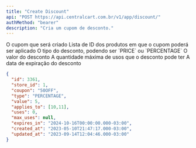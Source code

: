 ```yaml
---
title: "Create Discount"
api: "POST https://api.centralcart.com.br/v1/app/discount/"
authMethod: "bearer"
description: "Cria um cupom de desconto."
---
```


<ParamField body="coupon" type="string" required>
  O cupom que será criado
</ParamField>

<ParamField body="applies_to" type="number[]" required>
  Lista de ID dos produtos em que o cupom poderá ser aplicado
</ParamField>

<ParamField body="type" type="string" required>
  O tipo do desconto, podendo ser `PRICE` ou `PERCENTAGE`
</ParamField>

<ParamField body="value" type="number" required>
  O valor do desconto
</ParamField>

<ParamField body="max_uses" type="number">
  A quantidade máxima de usos que o desconto pode ter
</ParamField>

<ParamField body="expires_in" type="date">
  A data de expiração do desconto
</ParamField>

<ResponseExample>

```json Response
{
  "id": 3361,
  "store_id": 1,
  "coupon": "50OFF",
  "type": "PERCENTAGE",
  "value": 5,
  "applies_to": [10,11],
  "uses": 0,
  "max_uses": null,
  "expires_in": "2024-10-16T00:00:00.000-03:00",
  "created_at": "2023-05-10T21:47:17.000-03:00",
  "updated_at": "2023-09-14T12:04:46.000-03:00"
}
```

</ResponseExample>
